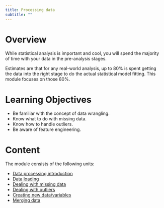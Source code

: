 ```yaml
---
title: Processing data 
subtitle: ""
---
```



# Overview
While statistical analysis is important and cool, you will spend the majority of time with your data in the pre-analysis stages. 

Estimates are that for any real-world analysis, up to 80% is spent getting the data into the right stage to do the actual statistical model fitting. This module focuses on those 80%.


# Learning Objectives

* Be familiar with the concept of data wrangling.
* Know what to do with missing data.
* Know how to handle outliers.
* Be aware of feature engineering.

# Content

The module consists of the following units:

* [Data processing introduction](./data-processing-introduction/data-processing-introduction.qmd)
* [Data loading](./data-loading/data-loading.qmd)
* [Dealing with missing data](./missing-data/missing-data.qmd)
* [Dealing with outliers](./outliers/outliers.qmd)
<!-- * [Dealing with censored data](./censored-data/censored-data.qmd) -->
* [Creating new data/variables](./feature-engineering/feature-engineering.qmd)
* [Merging data](./merging-data/merging-data.qmd)

<!-- * [Dealing with censored data]() -->

